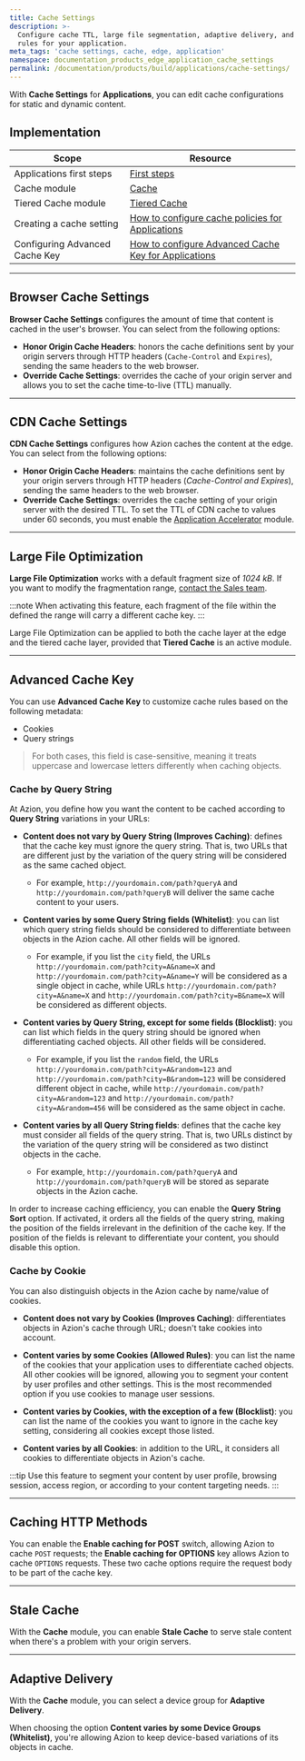 ```yaml
---
title: Cache Settings
description: >-
  Configure cache TTL, large file segmentation, adaptive delivery, and cache
  rules for your application.
meta_tags: 'cache settings, cache, edge, application'
namespace: documentation_products_edge_application_cache_settings
permalink: /documentation/products/build/applications/cache-settings/
---
```


With **Cache Settings** for **Applications**, you can edit cache configurations for static and dynamic content.

## Implementation

| Scope | Resource |
| --- | --- |
| Applications first steps | [First steps](/en/documentation/products/build/applications/first-steps/) |
| Cache module | [Cache](/en/documentation/products/build/applications/cache/)  |
| Tiered Cache module | [Tiered Cache](/en/documentation/products/build/edge-application/tiered-cache/) |
| Creating a cache setting | [How to configure cache policies for Applications](/en/documentation/products/guides/cache-settings/) |
| Configuring Advanced Cache Key | [How to configure Advanced Cache Key for Applications](/en/documentation/products/guides/advanced-cache-key/) |

---

## Browser Cache Settings

**Browser Cache Settings** configures the amount of time that content is cached in the user's browser. You can select from the following options:

- **Honor Origin Cache Headers**: honors the cache definitions sent by your origin servers through HTTP headers (`Cache-Control` and `Expires`), sending the same headers to the web browser.
- **Override Cache Settings**: overrides the cache of your origin server and allows you to set the cache time-to-live (TTL) manually.

---

## CDN Cache Settings

**CDN Cache Settings** configures how Azion caches the content at the edge. You can select from the following options:

- **Honor Origin Cache Headers**: maintains the cache definitions sent by your origin servers through HTTP headers (*Cache-Control and Expires*), sending the same headers to the web browser.
- **Override Cache Settings**: overrides the cache setting of your origin server with the desired TTL. To set the TTL of CDN cache to values under 60 seconds, you must enable the [Application Accelerator](/en/documentation/products/build/edge-application/application-accelerator/) module.

---

## Large File Optimization

**Large File Optimization** works with a default fragment size of *1024 kB*. If you want to modify the fragmentation range, [contact the Sales team](https://www.azion.com/en/contact-sales/).

<LinkButton link="/en/documentation/products/edge-application/edge-caching/#large-file-optimization" label="go to Large File Optimization documentation" />

:::note
When activating this feature, each fragment of the file within the defined the range will carry a different cache key.
:::

Large File Optimization can be applied to both the cache layer at the edge and the tiered cache layer, provided that **Tiered Cache** is an active module.

<LinkButton link="/en/documentation/products/build/edge-application/tiered-cache/" label="go to Tiered Cache documentation" />

---

## Advanced Cache Key 

You can use **Advanced Cache Key** to customize cache rules based on the following metadata:

- Cookies
- Query strings

> For both cases, this field is case-sensitive, meaning it treats uppercase and lowercase letters differently when caching objects.

### Cache by Query String

At Azion, you define how you want the content to be cached according to **Query String** variations in your URLs:

- **Content does not vary by Query String (Improves Caching)**: defines that the cache key must ignore the query string. That is, two URLs that are different just by the variation of the query string will be considered as the same cached object. 
  - For example, `http://yourdomain.com/path?queryA` and `http://yourdomain.com/path?queryB` will deliver the same cache content to your users.

- **Content varies by some Query String fields (Whitelist)**: you can list which query string fields should be considered to differentiate between objects in the Azion cache. All other fields will be ignored. 
  - For example, if you list the `city` field, the URLs `http://yourdomain.com/path?city=A&name=X` and `http://yourdomain.com/path?city=A&name=Y` will be considered as a single object in cache, while URLs `http://yourdomain.com/path?city=A&name=X` and `http://yourdomain.com/path?city=B&name=X` will be considered as different objects.

- **Content varies by Query String, except for some fields (Blocklist)**: you can list which fields in the query string should be ignored when differentiating cached objects. All other fields will be considered. 
  - For example, if you list the `random` field, the URLs `http://yourdomain.com/path?city=A&random=123` and `http://yourdomain.com/path?city=B&random=123` will be considered different object in cache, while `http://yourdomain.com/path?city=A&random=123` and `http://yourdomain.com/path?city=A&random=456` will be considered as the same object in cache.

- **Content varies by all Query String fields**: defines that the cache key must consider all fields of the query string. That is, two URLs distinct by the variation of the query string will be considered as two distinct objects in the cache. 
  - For example, `http://yourdomain.com/path?queryA` and `http://yourdomain.com/path?queryB` will be stored as separate objects in the Azion cache.

In order to increase caching efficiency, you can enable the **Query String Sort** option. If activated, it orders all the fields of the query string, making the position of the fields irrelevant in the definition of the cache key. If the position of the fields is relevant to differentiate your content, you should disable this option.

### Cache by Cookie

You can also distinguish objects in the Azion cache by name/value of cookies.

- **Content does not vary by Cookies (Improves Caching)**: differentiates objects in Azion's cache through URL; doesn't take cookies into account.

- **Content varies by some Cookies (Allowed Rules)**: you can list the name of the cookies that your application uses to differentiate cached objects. All other cookies will be ignored, allowing you to segment your content by user profiles and other settings. This is the most recommended option if you use cookies to manage user sessions.

- **Content varies by Cookies, with the exception of a few (Blocklist)**: you can list the name of the cookies you want to ignore in the cache key setting, considering all cookies except those listed.

- **Content varies by all Cookies**: in addition to the URL, it considers all cookies to differentiate objects in Azion's cache.

:::tip
Use this feature to segment your content by user profile, browsing session, access region, or according to your content targeting needs.
:::

---

## Caching HTTP Methods 

You can enable the **Enable caching for POST** switch, allowing Azion to cache `POST` requests; the **Enable caching for OPTIONS** key allows Azion to cache `OPTIONS` requests. These two cache options require the request body to be part of the cache key.

---

## Stale Cache 

With the **Cache** module, you can enable **Stale Cache** to serve stale content when there's a problem with your origin servers.

<LinkButton link="/en/documentation/products/build/applications/cache/#stale-cache" label="go to stale cache documentation" />

---

## Adaptive Delivery

With the **Cache** module, you can select a device group for **Adaptive Delivery**.

When choosing the option **Content varies by some Device Groups (Whitelist)**, you're allowing Azion to keep device-based variations of its objects in cache.

<LinkButton link="/en/documentation/products/build/applications/device-groups/" label="go to Device Groups documentation" />




